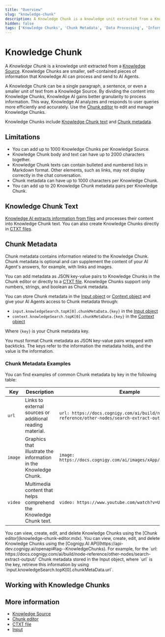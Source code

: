 ```yaml
---
title: "Overview"
slug: "knowledge-chunk"
description: A Knowledge Chunk is a knowledge unit extracted from a Knowledge Source by Knowledge AI.
hidden: false
tags: ['Knowledge Chunks', 'Chunk Metadata', 'Data Processing', 'Information Units']
---
```




# Knowledge Chunk

A _Knowledge Chunk_ is a knowledge unit extracted from a [Knowledge Source](../knowledge-source/knowledge-source.mdx). Knowledge Chunks are smaller, self-contained pieces of information that Knowledge AI can process and send to AI Agents.

A Knowledge Chunk can be a single paragraph, a sentence, or even a smaller unit of text from a Knowledge Source. By dividing the content into Knowledge Chunks, Knowledge AI gains better granularity to process information. This way, Knowledge AI analyzes and responds to user queries more efficiently and accurately. Use the [Chunk editor](knowledge-chunk-editor.mdx) to edit and manage Knowledge Chunks.

Knowledge Chunks include [Knowledge Chunk text](#knowledge-chunk-text) and [Chunk metadata](#chunk-metadata).

## Limitations

- You can add up to 1000 Knowledge Chunks per Knowledge Source.
- Knowledge Chunk body and text can have up to 2000 characters together.
- Knowledge Chunk texts can contain bulleted and numbered lists in Markdown format. Other elements, such as links, may not display correctly in the chat conversation.
- Chunk metadata can have up to 1000 characters per Knowledge Chunk.
- You can add up to 20 Knowledge Chunk metadata pairs per Knowledge Chunk.

## Knowledge Chunk Text

[Knowledge AI extracts information from files](../knowledge-source/text-extraction/overview.mdx) and processes their content into Knowledge Chunk text. You can also create Knowledge Chunks directly in [CTXT files](../knowledge-source/text-formats/ctxt.mdx).

## Chunk Metadata

Chunk metadata contains information related to the Knowledge Chunk. Chunk metadata is optional and can supplement the content of your AI Agent's answers, for example, with links and images.

You can add metadata as JSON key-value pairs to Knowledge Chunks in the Chunk editor or directly to a [CTXT file](../knowledge-source/text-formats/ctxt.mdx). Knowledge Chunks support only numbers, strings, and boolean as Chunk metadata.

You can store Chunk metadata in the [Input object](../../../test/interaction-panel/input.mdx) or [Context object](../../../test/interaction-panel/context.mdx) and give your AI Agents access to Chunk metadata through:

- `input.knowledgeSearch.topK[0].chunkMetaData.{key}` in the [Input object](../../../test/interaction-panel/input.mdx)
- `context.knowledgeSearch.topK[0].chunkMetaData.{key}` in the [Context object](../../../test/interaction-panel/context.mdx)

Where `{key}` is your Chunk metadata key.

You must format Chunk metadata as JSON key-value pairs wrapped with backticks. The keys refer to the information the metadata holds, and the value is the information.

### Chunk Metadata Examples

You can find examples of common Chunk metadata by key in the following table:

| Key     | Description                                                        | Example                                                                                    |
|---------|--------------------------------------------------------------------|--------------------------------------------------------------------------------------------|
| `url`   | Links to external sources or additional reading material.          | `url: https://docs.cognigy.com/ai/build/node-reference/other-nodes/search-extract-output/` |
| `image` | Graphics that illustrate the information in the Knowledge Chunk.   | `image: https://docs.cognigy.com/ai/images/xApp/architecture.png`                          |
| `video` | Multimedia content that helps comprehend the Knowledge Chunk text. | `video: https://www.youtube.com/watch?v=U87psHIQF3w`                                       |

<Tabs>
  <TabItem value="tab1" label="GUI" default>
    You can view, create, edit, and delete Knowledge Chunks using the [Chunk editor](knowledge-chunk-editor.mdx).

  </TabItem>
  <TabItem value="tab2" label="API">
    You can view, create, edit, and delete Knowledge Chunks using the [Cognigy.AI API](https://api-dev.cognigy.ai/openapi#tag--KnowledgeChunks).

  </TabItem>
</Tabs>
For example, for the `url: https://docs.cognigy.com/ai/build/node-reference/other-nodes/search-extract-output/` Chunk metadata stored in the Input object, where `url` is the key, retrieve this information by using `input.knowledgeSearch.topK[0].chunkMetaData.url`.

## Working with Knowledge Chunks

## More information

- [Knowledge Source](../knowledge-source/knowledge-source.mdx)
- [Chunk editor](knowledge-chunk-editor.mdx)
- [CTXT file](../knowledge-source/text-formats/ctxt.mdx)
- [Input](../../../test/interaction-panel/input.mdx)